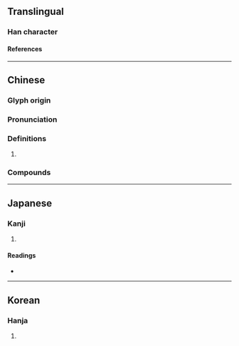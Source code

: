 {{character info}}
==Translingual==

===Han character===
{{Han char|rn=96|rad=玉|as=14|sn=18|four=11163|canj=MGYBU|ids=⿰𤣩睿}}

====References====
{{Han ref|kx=0744.170|dkj=21311|dj=1153.040|hdz=21143.050|uh=74BF}}

----

==Chinese==
{{zh-forms|alt=㻽}}

===Glyph origin===
{{Han etym}}
{{Han compound|玉|睿|ls=psc|t1=jade|c1=s|c2=p}}

===Pronunciation===
{{zh-pron
|m=xuán
|c=syun4
|mc=y
|oc=y
|cat=n
}}

===Definitions===
{{zh-hanzi}}

# {{zh-alt-form|璇|fine jade}}

===Compounds===
{{zh-der|璿璣:xuánjī|璿圖}}

----

==Japanese==

===Kanji===
{{ja-kanji|grade=|rs=玉14}}

# {{rfdef|ja|sort=玉14}}

====Readings====
* {{ja-readings|on=[[せん]] (sen), [[ぜん]] (zen), [[けい]] (kei), [[け]] (ke)|kun=|nanori=}}

----

==Korean==

===Hanja===
{{ko-hanja|hangeul=선|eumhun=|rv=seon|mr=sŏn|y=sen}}

# {{rfdef|ko|sort=玉14}}